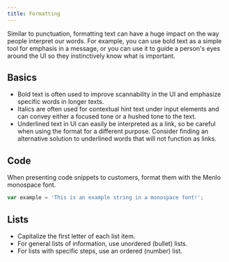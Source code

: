 ```yaml
---
title: Formatting
---
```


Similar to punctuation, formatting text can have a huge impact on the way people interpret our words. For example, you can use bold text as a simple tool for emphasis in a message, or you can use it to guide a person's eyes around the UI so they instinctively know what is important.

## Basics

* Bold text is often used to improve scannability in the UI and emphasize specific words in longer texts.
* Italics are often used for contextual hint text under input elements and can convey either a focused tone or a hushed tone to the text.
* Underlined text in UI can easily be interpreted as a link, so be careful when using the format for a different purpose. Consider finding an alternative solution to underlined words that will not function as links.

## Code

When presenting code snippets to customers, format them with the Menlo monospace font.

```javascript
var example = 'This is an example string in a monospace font!';
```

## Lists

* Capitalize the first letter of each list item.
* For general lists of information, use unordered (bullet) lists.
* For lists with specific steps, use an ordered (number) list.
